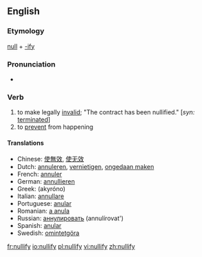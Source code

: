==English==
===Etymology===
[[null]] + [[-ify]]

===Pronunciation===
*{{audio|en-us-nullify.ogg|Audio (US)}}

=== Verb ===
{{en-verb|nullifies|nullifying|nullified}}
# to make legally [[invalid]]; "The contract has been nullified." [''syn:'' [[terminated]]]
# to [[prevent]] from happening

====Translations====
*Chinese: [[使無效]], [[使无效]]
*Dutch: [[annuleren]], [[vernietigen]], [[ongedaan maken]]
*French: [[annuler]]
*German: [[annullieren]]
*Greek: {{t|el|ακυρώνω||}} (akyróno)
*Italian: [[annullare]]
*Portuguese: [[anular]]
*Romanian: [[a anula]]
*Russian: [[аннулировать]] (annulírovat')
*Spanish: [[anular]]
*Swedish: [[omintetgöra]]

[[fr:nullify]]
[[io:nullify]]
[[pl:nullify]]
[[vi:nullify]]
[[zh:nullify]]
